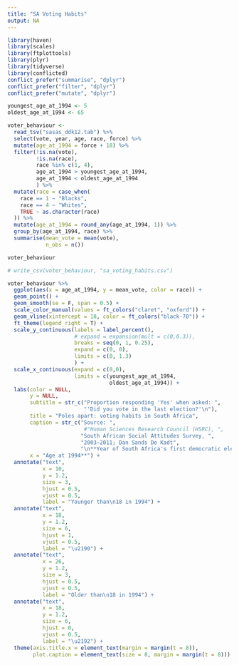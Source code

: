 ```yaml
---
title: "SA Voting Habits"
output: NA
---
```


```r
library(haven)
library(scales)
library(ftplottools)
library(plyr)
library(tidyverse)
library(conflicted)
conflict_prefer("summarise", "dplyr")
conflict_prefer("filter", "dplyr")
conflict_prefer("mutate", "dplyr")
```

```r
youngest_age_at_1994 <- 5
oldest_age_at_1994 <- 65
```


```r
voter_behaviour <- 
  read_tsv("sasas_ddk12.tab") %>% 
  select(vote, year, age, race, force) %>%
  mutate(age_at_1994 = force + 18) %>% 
  filter(!is.na(vote),
         !is.na(race),
         race %in% c(1, 4),
         age_at_1994 > youngest_age_at_1994,
         age_at_1994 < oldest_age_at_1994
         ) %>% 
  mutate(race = case_when(
    race == 1 ~ "Blacks",
    race == 4 ~ "Whites",
    TRUE ~ as.character(race)
  )) %>% 
  mutate(age_at_1994 = round_any(age_at_1994, 1)) %>%
  group_by(age_at_1994, race) %>% 
  summarise(mean_vote = mean(vote),
            n_obs = n())

voter_behaviour
```

```r
# write_csv(voter_behaviour, "sa_voting_habits.csv")
```


```r
voter_behaviour %>%
  ggplot(aes(x = age_at_1994, y = mean_vote, color = race)) +
  geom_point() +
  geom_smooth(se = F, span = 0.5) +
  scale_color_manual(values = ft_colors("claret", "oxford")) +
  geom_vline(xintercept = 18, color = ft_colors("black-70")) +
  ft_theme(legend_right = T) +
  scale_y_continuous(labels = label_percent(), 
                     # expand = expansion(mult = c(0,0.3)),
                     breaks = seq(0, 1, 0.25),
                     expand = c(0, 0),
                     limits = c(0, 1.3)
                     ) +
  scale_x_continuous(expand = c(0,0), 
                     limits = c(youngest_age_at_1994, 
                                oldest_age_at_1994)) +
  labs(color = NULL,
       y = NULL,
       subtitle = str_c("Proportion responding 'Yes' when asked: ",
                        "'Did you vote in the last election?'\n"),
       title = "Poles apart: voting habits in South Africa",
       caption = str_c("Source: ",
                        #"Human Sciences Research Council (HSRC), ",
                       "South African Social Attitudes Survey, ",
                       "2003–2011; Dan Sands De Kadt",
                       "\n**Year of South Africa's first democratic election"),
       x = "Age at 1994**") +
  annotate("text", 
           x = 10, 
           y = 1.2, 
           size = 3,
           hjust = 0.5,
           vjust = 0.5,
           label = "Younger than\n18 in 1994") +
  annotate("text", 
           x = 18, 
           y = 1.2, 
           size = 6,
           hjust = 1,
           vjust = 0.5,
           label = "\u2190") +
  annotate("text", 
           x = 26, 
           y = 1.2, 
           size = 3,
           hjust = 0.5,
           vjust = 0.5,
           label = "Older than\n18 in 1994") +
  annotate("text", 
           x = 18, 
           y = 1.2, 
           size = 6,
           hjust = 0,
           vjust = 0.5,
           label = "\u2192") +
  theme(axis.title.x = element_text(margin = margin(t = 8)),
        plot.caption = element_text(size = 8, margin = margin(t = 8))) 
```


